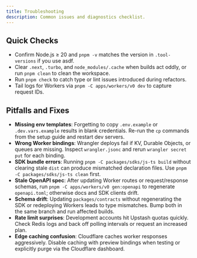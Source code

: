 ```yaml
---
title: Troubleshooting
description: Common issues and diagnostics checklist.
---
```


## Quick Checks

- Confirm Node.js ≥ 20 and `pnpm -v` matches the version in `.tool-versions` if you use asdf.
- Clear `.next`, `.turbo`, and `node_modules/.cache` when builds act oddly, or run `pnpm clean` to clean the workspace.
- Run `pnpm check` to catch type or lint issues introduced during refactors.
- Tail logs for Workers via `pnpm -C apps/workers/v0 dev` to capture request IDs.

## Pitfalls and Fixes

- **Missing env templates**: Forgetting to copy `.env.example` or `.dev.vars.example`
  results in blank credentials. Re-run the `cp` commands from the setup guide and
  restart dev servers.
- **Wrong Worker bindings**: Wrangler deploys fail if KV, Durable Objects, or
  queues are missing. Inspect `wrangler.jsonc` and rerun `wrangler secret put`
  for each binding.
- **SDK bundle errors**: Running `pnpm -C packages/sdks/js-ts build` without
  clearing stale `dist` can produce mismatched declaration files. Use
  `pnpm -C packages/sdks/js-ts clean` first.
- **Stale OpenAPI spec**: After updating Worker routes or request/response
  schemas, run `pnpm -C apps/workers/v0 gen:openapi` to regenerate
  `openapi.toml`; otherwise docs and SDK clients drift.
- **Schema drift**: Updating `packages/contracts` without regenerating the SDK
  or redeploying Workers leads to type mismatches. Bump both in the same branch
  and run affected builds.
- **Rate limit surprises**: Development accounts hit Upstash quotas quickly.
  Check Redis logs and back off polling intervals or request an increased plan.
- **Edge caching confusion**: Cloudflare caches worker responses aggressively.
  Disable caching with preview bindings when testing or explicitly purge via the
  Cloudflare dashboard.
